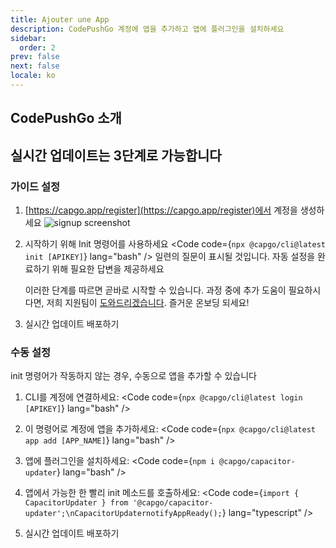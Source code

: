 ```yaml
---
title: Ajouter une App
description: CodePushGo 계정에 앱을 추가하고 앱에 플러그인을 설치하세요
sidebar:
  order: 2
prev: false
next: false
locale: ko
---
```



## CodePushGo 소개
<YouTube id="NzXXKoyhTIo" title="15분 안에 보는 CodePushGo" />

## 실시간 업데이트는 3단계로 가능합니다

### 가이드 설정

<Steps>

1. [https://capgo.app/register](https://capgo.app/register)에서 계정을 생성하세요
![signup screenshot](/signup.webp "signup screenshot")

2. 시작하기 위해 Init 명령어를 사용하세요 <Code code={`npx @capgo/cli@latest init [APIKEY]`} lang="bash" /> 일련의 질문이 표시될 것입니다. 자동 설정을 완료하기 위해 필요한 답변을 제공하세요<Aside type="tip">이러한 단계를 따르면 곧바로 시작할 수 있습니다. 과정 중에 추가 도움이 필요하시다면, 저희 지원팀이 [도와드리겠습니다](mailto:support@capgo.app). 즐거운 온보딩 되세요!</Aside>

3. 실시간 업데이트 배포하기 <LinkCard href="/docs/getting-started/deploy/" title="실시간 업데이트 배포" description="앱에 실시간 업데이트를 배포하는 방법 알아보기" />

</Steps>

### 수동 설정

init 명령어가 작동하지 않는 경우, 수동으로 앱을 추가할 수 있습니다

<Steps>

1. CLI를 계정에 연결하세요: <Code code={`npx @capgo/cli@latest login [APIKEY]`} lang="bash" />

2. 이 명령어로 계정에 앱을 추가하세요: <Code code={`npx @capgo/cli@latest app add [APP_NAME]`} lang="bash" />

3. 앱에 플러그인을 설치하세요: <Code code={`npm i @capgo/capacitor-updater`} lang="bash" />

4. 앱에서 가능한 한 빨리 init 메소드를 호출하세요: <Code code={`import { CapacitorUpdater } from '@capgo/capacitor-updater';\nCapacitorUpdaternotifyAppReady();`} lang="typescript" />

5. 실시간 업데이트 배포하기 <LinkCard href="/docs/getting-started/deploy/" title="실시간 업데이트 배포" description="앱에 실시간 업데이트를 배포하는 방법 알아보기" />

</Steps>
